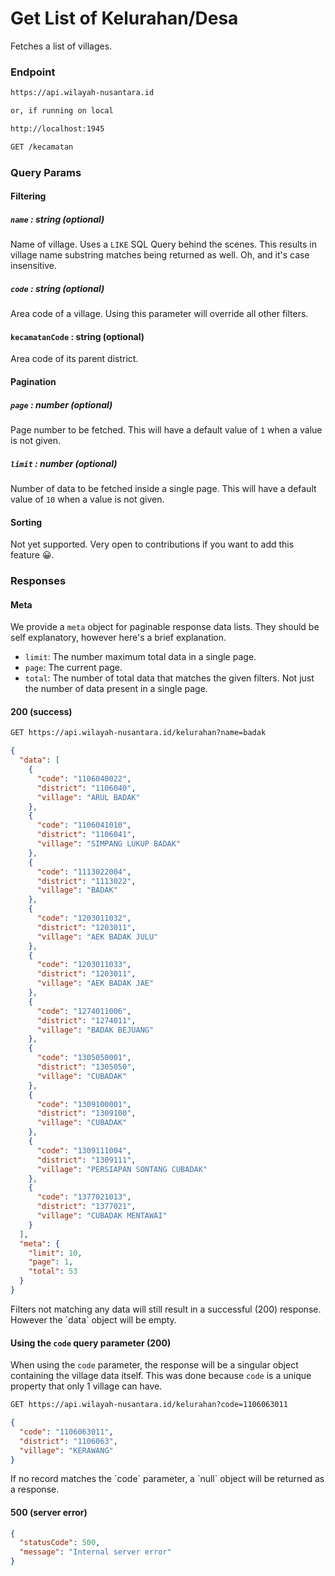 
# Get List of Kelurahan/Desa

Fetches a list of villages.

### Endpoint

```md filename="Base URL"
https://api.wilayah-nusantara.id

or, if running on local

http://localhost:1945
```

```md filename="Method and Endpoint"
GET /kecamatan
```

### Query Params

#### Filtering

##### `name` : string (optional)

Name of village. Uses a `LIKE` SQL Query behind the scenes. This results in village name substring matches being returned as well. Oh, and it's case insensitive.

##### `code` : string (optional)

Area code of a village. Using this parameter will override all other filters.

#### `kecamatanCode` : string (optional)

Area code of its parent district.

#### Pagination

##### `page` : number (optional)

Page number to be fetched. This will have a default value of `1` when a value is not given.

##### `limit` : number (optional)

Number of data to be fetched inside a single page. This will have a default value of `10` when a value is not given.

#### Sorting

Not yet supported. Very open to contributions if you want to add this feature 😀.

### Responses

#### Meta

We provide a `meta` object for paginable response data lists. They should be self explanatory, however here's a brief explanation.

- `limit`: The number maximum total data in a single page.
- `page`: The current page.
- `total`: The number of total data that matches the given filters. Not just the number of data present in a single page.

#### 200 (success)

```md filename="Example Request"
GET https://api.wilayah-nusantara.id/kelurahan?name=badak
```

```json filename="Example Response"
{
  "data": [
    {
      "code": "1106040022",
      "district": "1106040",
      "village": "ARUL BADAK"
    },
    {
      "code": "1106041010",
      "district": "1106041",
      "village": "SIMPANG LUKUP BADAK"
    },
    {
      "code": "1113022004",
      "district": "1113022",
      "village": "BADAK"
    },
    {
      "code": "1203011032",
      "district": "1203011",
      "village": "AEK BADAK JULU"
    },
    {
      "code": "1203011033",
      "district": "1203011",
      "village": "AEK BADAK JAE"
    },
    {
      "code": "1274011006",
      "district": "1274011",
      "village": "BADAK BEJUANG"
    },
    {
      "code": "1305050001",
      "district": "1305050",
      "village": "CUBADAK"
    },
    {
      "code": "1309100001",
      "district": "1309100",
      "village": "CUBADAK"
    },
    {
      "code": "1309111004",
      "district": "1309111",
      "village": "PERSIAPAN SONTANG CUBADAK"
    },
    {
      "code": "1377021013",
      "district": "1377021",
      "village": "CUBADAK MENTAWAI"
    }
  ],
  "meta": {
    "limit": 10,
    "page": 1,
    "total": 53
  }
}
```

<Callout>
  Filters not matching any data will still result in a successful (200)
  response. However the `data` object will be empty.
</Callout>

#### Using the `code` query parameter (200)

When using the `code` parameter, the response will be a singular object containing the village data itself. This was done because `code` is a unique property that only 1 village can have.

```md filename="Example Request"
GET https://api.wilayah-nusantara.id/kelurahan?code=1106063011
```

```json filename="Example Response"
{
  "code": "1106063011",
  "district": "1106063",
  "village": "KERAWANG"
}
```

<Callout>
  If no record matches the `code` parameter, a `null` object will be returned as
  a response.
</Callout>

#### 500 (server error)

```json filename="Example Response"
{
  "statusCode": 500,
  "message": "Internal server error"
}
```
